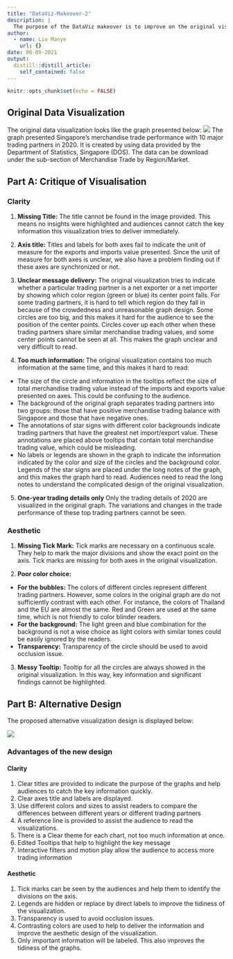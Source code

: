 ```yaml
---
title: "DataViz-Makeover-2"
description: |
  The purpose of the DataViz makeover is to improve on the original visualization. 
author:
  - name: Liu Manye
    url: {}
date: 06-09-2021
output:
  distill::distill_article:
    self_contained: false
---
```



```r
knitr::opts_chunk$set(echo = FALSE)
```

## Original Data Visualization

The original data visualization looks like the graph presented below:
![](img/image01.jpg)
The graph presented Singapore’s merchandise trade performance with 10 major trading partners in 2020. It is created by using data provided by the Department of Statistics, Singapore (DOS). The data can be download under the sub-section of Merchandise Trade by Region/Market.


## Part A: Critique of Visualisation

### Clarity

1. **Missing Title:** The title cannot be found in the image provided. This means no insights were highlighted and audiences cannot catch the key information this visualization tries to deliver immediately.  

2. **Axis title:** Titles and labels for both axes fail to indicate the unit of measure for the exports and imports value presented. Since the unit of measure for both axes is unclear, we also have a problem finding out if these axes are synchronized or not.

3. **Unclear message delivery:** The original visualization tries to indicate whether a particular trading partner is a net exporter or a net importer by showing which color region (green or blue) its center point falls. For some trading partners, it is hard to tell which region do they fall in because of the crowdedness and unreasonable graph design. Some circles are too big, and this makes it hard for the audience to see the position of the center points. Circles cover up each other when these trading partners share similar merchandise trading values, and some center points cannot be seen at all. This makes the graph unclear and very difficult to read.

4. **Too much information: ** The original visualization contains too much information at the same time, and this makes it hard to read:
* The size of the circle and information in the tooltips reflect the size of total merchandise trading value instead of the imports and exports value presented on axes. This could be confusing to the audience.
* The background of the original graph separates trading partners into two groups: those that have positive merchandise trading balance with Singapore and those that have negative ones.
* The annotations of star signs with different color backgrounds indicate trading partners that have the greatest net import/export value. These annotations are placed above tooltips that contain total merchandise trading value, which could be misleading.
* No labels or legends are shown in the graph to indicate the information indicated by the color and size of the circles and the background color. Legends of the star signs are placed under the long notes of the graph, and this makes the graph hard to read. Audiences need to read the long notes to understand the complicated design of the original visualization.

5. **One-year trading details only** Only the trading details of 2020 are visualized in the original graph. The variations and changes in the trade performance of these top trading partners cannot be seen.


### Aesthetic

1. **Missing Tick Mark:** Tick marks are necessary on a continuous scale. They help to mark the major divisions and show the exact point on the axis. Tick marks are missing for both axes in the original visualization. 

2. **Poor color choice:** 
* **For the bubbles:** The colors of different circles represent different trading partners. However, some colors in the original graph are do not sufficiently contrast with each other. For instance, the colors of Thailand and the EU are almost the same. Red and Green are used at the same time, which is not friendly to color blinder readers. 
* **For the background:** The light green and blue combination for the background is not a wise choice as light colors with similar tones could be easily ignored by the readers. 
* **Transparency:** Transparency of the circle should be used to avoid occlusion issue.

3. **Messy Tooltip:** Tooltip for all the circles are always showed in the original visualization. In this way, key information and significant findings cannot be highlighted.


## Part B: Alternative Design

The proposed alternative visualization design is displayed below:

![](img/image02.jpg)

### Advantages of the new design

#### Clarity

1. Clear titles are provided to indicate the purpose of the graphs and help audiences to catch the key information quickly.
2. Clear axes title and labels are displayed.
3. Use different colors and sizes to assist readers to compare the differences between different years or different trading partners
4. A reference line is provided to assist the audience to read the visualizations. 
5. There is a Clear theme for each chart, not too much information at once.
6. Edited Tooltips that help to highlight the key message
7. Interactive filters and motion play allow the audience to access more trading information

#### Aesthetic

1. Tick marks can be seen by the audiences and help them to identify the divisions on the axis.
2. Legends are hidden or replace by direct labels to improve the tidiness of the visualization.
3. Transparency is used to avoid occlusion issues.
4. Contrasting colors are used to help to deliver the information and improve the aesthetic design of the visualization. 
5. Only important information will be labeled. This also improves the tidiness of the graphs.








